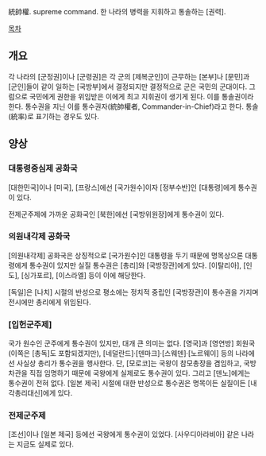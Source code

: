 統帥權. supreme command. 
한 나라의 병력을 지휘하고 통솔하는 [권력].

[[목차]]
== 개요 ==
각 나라의 [군정권]이나 [군령권]은 각 군의 [제복군인]이 근무하는 [본부]나 [문민]과 [군인]들이 같이 일하는 [국방부]에서 결정되지만 결정적으로 군은 국민의 군대이다. 그럼으로 국민에게 권한을 위임받은 이에게 최고 지휘권이 생기게 된다. 이를 통솔권이라 한다. 통수권을 지닌 이를 통수권자(統帥權者, Commander-in-Chief)라고 한다. 통솔(統率)로 표기하는 경우도 있다.

== 양상 ==
=== 대통령중심제 공화국 ===
[대한민국]이나 [미국], [프랑스]에선 [국가원수]이자 [정부수반]인 [대통령]에게 통수권이 있다.

전제군주제에 가까운 공화국인 [북한]에선 [국방위원장]에게 통수권이 있다.

=== 의원내각제 공화국 ===
[의원내각제] 공화국은 상징적으로 [국가원수]인 대통령을 두기 때문에 명목상으론 대통령에게 통수권이 있지만 실질 통수권은 [총리]와 [국방장관]에게 있다. [이탈리아], [인도], [싱가포르], [이스라엘] 등이 이에 해당한다.

[독일]은 [나치] 시절의 반성으로 평소에는 정치적 중립인 [국방장관]이 통수권을 가지며 전시에만 총리에게 위임된다.

=== [입헌군주제] ===
국가 원수인 군주에게 통수권이 있지만, 대개 큰 의미는 없다. [영국]과 [영연방] 회원국(이쪽은 [총독]도 포함되겠지만), [네덜란드]·[덴마크]·[스웨덴]·[노르웨이] 등의 나라에선 사실상 총리가 통수권을 행사한다. 단, [모로코]는 국왕이 참모총장을 겸임하고, 국방차관을 직접 임명하기 때문에 국왕에게 실제로도 통수권이 있다.
그리고 [덴노]에게는 통수권이 전혀 없다. [일본 제국] 시절에 대한 반성으로 통수권은 명목이든 실질이든 [내각총리대신]에게 있다.
=== 전제군주제 ===
[조선]이나 [일본 제국] 등에선 국왕에게 통수권이 있었다. [사우디아라비아] 같은 나라는 지금도 실제로 있다.
